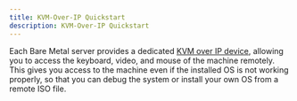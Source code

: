 ```yaml
---
title: KVM-Over-IP Quickstart
description: KVM-Over-IP Quickstart
---
```


Each Bare Metal server provides a dedicated [KVM over IP device](https://en.wikipedia.org/wiki/KVM_switch#KVM_over_IP_(IPKVM)), allowing you to access the keyboard, video, and mouse of the machine remotely. This gives you access to the machine even if the installed OS is not working properly, so that you can debug the system or install your own OS from a remote ISO file.